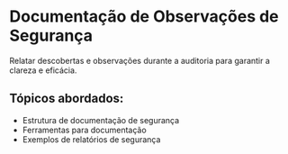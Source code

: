# Documentação de Observações de Segurança

Relatar descobertas e observações durante a auditoria para garantir a clareza e eficácia.

## Tópicos abordados:

- Estrutura de documentação de segurança
- Ferramentas para documentação
- Exemplos de relatórios de segurança
